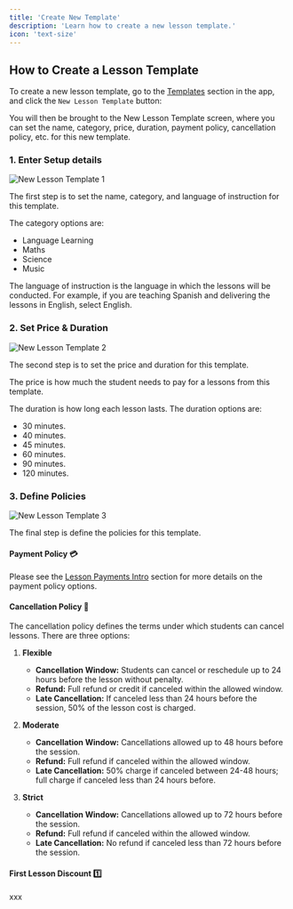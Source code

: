 ```yaml
---
title: 'Create New Template'
description: 'Learn how to create a new lesson template.'
icon: 'text-size'
---
```


## How to Create a Lesson Template

To create a new lesson template, go to the [Templates](https://platform.tutoros.app/lesson-templates) section in the app, and click the `New Lesson Template` button:

You will then be brought to the New Lesson Template screen, where you can set the name, category, price, duration, payment policy, cancellation policy, etc. for this new template.

### 1. Enter Setup details

![New Lesson Template 1](/images/new-template-1.png)

The first step is to set the name, category, and language of instruction for this template.

The category options are:

- Language Learning
- Maths
- Science
- Music

The language of instruction is the language in which the lessons will be conducted. For example, if you are teaching Spanish and delivering the lessons in English, select English. 

### 2. Set Price & Duration

![New Lesson Template 2](/images/new-template-2.png)

The second step is to set the price and duration for this template.

The price is how much the student needs to pay for a lessons from this template.

The duration is how long each lesson lasts. The duration options are:

- 30 minutes.
- 40 minutes.
- 45 minutes.
- 60 minutes.
- 90 minutes.
- 120 minutes.

### 3. Define Policies

![New Lesson Template 3](/images/new-template-3.png)

The final step is define the policies for this template.

#### Payment Policy 💳

Please see the [Lesson Payments Intro](/payments/payments-intro) section for more details on the payment policy options.

#### Cancellation Policy 🔁

The cancellation policy defines the terms under which students can cancel lessons. There are three options:

1. **Flexible**
   - **Cancellation Window:** Students can cancel or reschedule up to 24 hours before the lesson without penalty.
   - **Refund:** Full refund or credit if canceled within the allowed window.
   - **Late Cancellation:** If canceled less than 24 hours before the session, 50% of the lesson cost is charged.

2. **Moderate**
   - **Cancellation Window:** Cancellations allowed up to 48 hours before the session.
   - **Refund:** Full refund if canceled within the allowed window.
   - **Late Cancellation:** 50% charge if canceled between 24-48 hours; full charge if canceled less than 24 hours before.

3. **Strict**
   - **Cancellation Window:** Cancellations allowed up to 72 hours before the session.
   - **Refund:** Full refund if canceled within the allowed window.
   - **Late Cancellation:** No refund if canceled less than 72 hours before the session.

#### First Lesson Discount 1️⃣

xxx